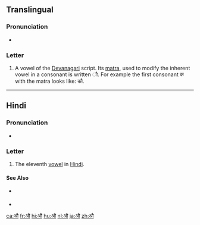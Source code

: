 {{character info/new|image=File:Deva-au.png}}
==Translingual==

===Pronunciation===
* {{IPA|/ɔː/|/aʊ/|/əʊ/|lang=mul}}

===Letter===
{{mul-Deva|au}}

# A vowel of the [[Devanagari]] script. Its [[matra]], used to modify the inherent vowel in a consonant is written &#x094C;. For example the first consonant क with the matra looks like: कौ.

----

==Hindi==

===Pronunciation===
* {{IPA|/ɔː/|/aʊ/|/əʊ/|lang=hi}}

===Letter===
{{head|hi|letter}}

# The eleventh [[vowel]] in [[Hindi]].

====See Also====
* {{sense|matra}} {{l|hi|&#x094C;|tr=au}}
* {{list:Devanagari script letters/hi}}

[[ca:औ]]
[[fr:औ]]
[[hi:औ]]
[[hu:औ]]
[[nl:औ]]
[[ja:औ]]
[[zh:औ]]